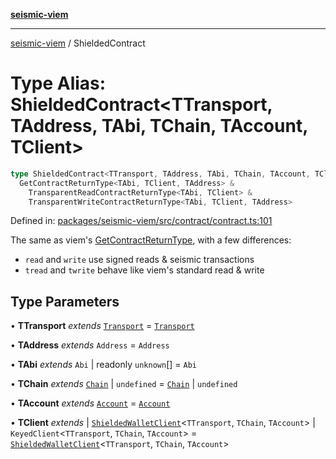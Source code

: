[**seismic-viem**](/seismic-viem/README.mdx)

---

[seismic-viem](/seismic-viem/globals.mdx) / ShieldedContract

# Type Alias: ShieldedContract\<TTransport, TAddress, TAbi, TChain, TAccount, TClient\>

```ts
type ShieldedContract<TTransport, TAddress, TAbi, TChain, TAccount, TClient> =
  GetContractReturnType<TAbi, TClient, TAddress> &
    TransparentReadContractReturnType<TAbi, TClient> &
    TransparentWriteContractReturnType<TAbi, TClient, TAddress>
```

Defined in: [packages/seismic-viem/src/contract/contract.ts:101](https://github.com/SeismicSystems/seismic-client/blob/cb75194f66fb66f27bff97f628b52821e148b5ec/packages/seismic-viem/src/contract/contract.ts#L101)

The same as viem's [GetContractReturnType](https://viem.sh/docs/contract/getContract.html#with-wallet-client), with a few differences:

- `read` and `write` use signed reads & seismic transactions
- `tread` and `twrite` behave like viem's standard read & write

## Type Parameters

• **TTransport** _extends_ [`Transport`](https://github.com/wevm/viem) = [`Transport`](https://github.com/wevm/viem)

• **TAddress** _extends_ `Address` = `Address`

• **TAbi** _extends_ `Abi` \| readonly `unknown`[] = `Abi`

• **TChain** _extends_ [`Chain`](https://github.com/wevm/viem) \| `undefined` = [`Chain`](https://github.com/wevm/viem) \| `undefined`

• **TAccount** _extends_ [`Account`](https://github.com/wevm/viem) = [`Account`](https://github.com/wevm/viem)

• **TClient** _extends_
\| [`ShieldedWalletClient`](/seismic-viem/type-aliases/ShieldedWalletClient.mdx)\<`TTransport`, `TChain`, `TAccount`\>
\| `KeyedClient`\<`TTransport`, `TChain`, `TAccount`\> = [`ShieldedWalletClient`](/seismic-viem/type-aliases/ShieldedWalletClient.mdx)\<`TTransport`, `TChain`, `TAccount`\>
